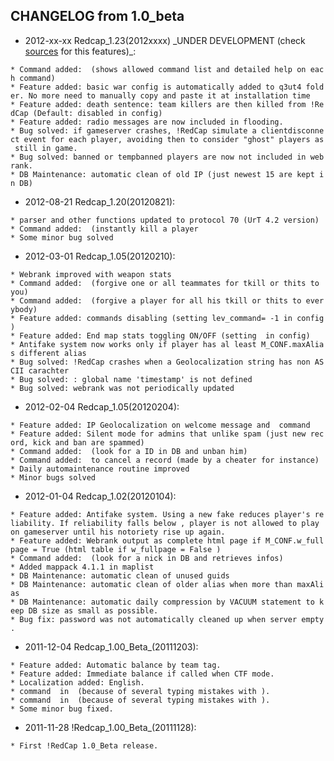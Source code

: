 
== CHANGELOG from 1.0_beta ==


* 2012-xx-xx Redcap_1.23(2012xxxx) _UNDER DEVELOPMENT (check [http://code.google.com/p/redcap/source/browse/redcap sources] for this features)_:

 * Command added: {{{!help [cmd]}}} (shows allowed command list and detailed help on each command)
 * Feature added: basic war config is automatically added to q3ut4 folder. No more need to manually copy and paste it at installation time
 * Feature added: death sentence: team killers are then killed from !RedCap (Default: disabled in config)
 * Feature added: radio messages are now included in flooding.
 * Bug solved: if gameserver crashes, !RedCap simulate a clientdisconnect event for each player, avoiding then to consider "ghost" players as still in game.
 * Bug solved: banned or tempbanned players are now not included in webrank.
 * DB Maintenance: automatic clean of old IP (just newest 15 are kept in DB)

* 2012-08-21 Redcap_1.20(20120821):

 * parser and other functions updated to protocol 70 (UrT 4.2 version)
 * Command added: {{{!sm <playername>}}} (instantly kill a player
 * Some minor bug solved

* 2012-03-01 Redcap_1.05(20120210):

 * Webrank improved with weapon stats
 * Command added: {{{!fp [playername]}}} (forgive one or all teammates for tkill or thits to you)
 * Command added: {{{!fall <playername>}}} (forgive a player for all his tkill or thits to everybody)
 * Feature added: commands disabling (setting lev_command= -1 in config)
 * Feature added: End map stats toggling ON/OFF (setting {{{EndmapSpam=True/False}}} in config)
 * Antifake system now works only if player has al least M_CONF.maxAlias different alias
 * Bug solved: !RedCap crashes when a Geolocalization string has non ASCII carachter
 * Bug solved: {{{NameError}}}: global name 'timestamp' is not defined
 * Bug solved: webrank was not periodically updated

* 2012-02-04 Redcap_1.05(20120204):

 * Feature added: IP Geolocalization on welcome message and {{{!z <target>}}} command
 * Feature added: Silent mode for admins that unlike spam (just new record, kick and ban are spammed)
 * Command added: {{{!unban <target>}}} (look for a ID in DB and unban him)
 * Command added: {{{!rere <record>}}} to cancel a record (made by a cheater for instance)
 * Daily automaintenance routine improved
 * Minor bugs solved

* 2012-01-04 Redcap_1.02(20120104):

 * Feature added: Antifake system. Using a new fake reduces player's reliability. If reliability falls below {{{Nt_MinNot_toplay}}}, player is not allowed to play on gameserver until his notoriety rise up again.
 * Feature added: Webrank output as complete html page if M_CONF.w_fullpage = True (html table if w_fullpage = False )
 * Command added: {{{!find <target>}}} (look for a nick in DB and retrieves infos)
 * Added mappack 4.1.1 in maplist
 * DB Maintenance: automatic clean of unused guids
 * DB Maintenance: automatic clean of older alias when more than maxAlias
 * DB Maintenance: automatic daily compression by VACUUM statement to keep DB size as small as possible.
 * Bug fix: password was not automatically cleaned up when server empty.

* 2011-12-04 Redcap_1.00_Beta_(20111203):

 * Feature added: Automatic balance by team tag.
 * Feature added: Immediate balance if called when CTF mode.
 * Localization added: English.
 * command {{{!k changed}}} in {{{!kk}}} (because of several typing mistakes with {{{!sk}}}).
 * command {{{!b changed}}} in {{{!tmpban}}} (because of several typing mistakes with {{{!ban}}}).
 * Some minor bug fixed.

* 2011-11-28 !Redcap_1.00_Beta_(20111128):

 * First !RedCap 1.0_Beta release.